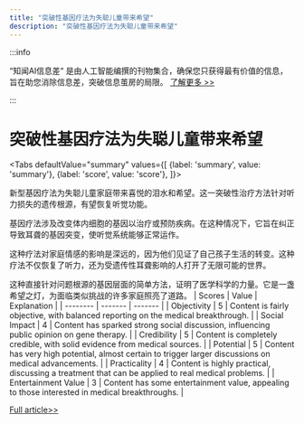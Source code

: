 ```yaml
---
title: "突破性基因疗法为失聪儿童带来希望"
description: "突破性基因疗法为失聪儿童带来希望"
---
```



:::info

“知闻AI信息差“ 是由人工智能编撰的刊物集合，确保您只获得最有价值的信息，旨在助您消除信息差，突破信息茧房的局限。  [了解更多 >>](/)

:::

# 突破性基因疗法为失聪儿童带来希望


<Tabs
	defaultValue="summary"
	values={[
	{label: 'summary', value: 'summary'},
	{label: 'score', value: 'score'},
]}>
<TabItem value="summary">


新型基因疗法为失聪儿童家庭带来喜悦的泪水和希望。这一突破性治疗方法针对听力损失的遗传根源，有望恢复听觉功能。

基因疗法涉及改变体内细胞的基因以治疗或预防疾病。在这种情况下，它旨在纠正导致耳聋的基因突变，使听觉系统能够正常运作。

这种疗法对家庭情感的影响是深远的，因为他们见证了自己孩子生活的转变。这种疗法不仅恢复了听力，还为受遗传性耳聋影响的人打开了无限可能的世界。

这种直接针对问题根源的基因层面的简单方法，证明了医学科学的力量。它是一盏希望之灯，为面临类似挑战的许多家庭照亮了道路。
</TabItem>
<TabItem value="score">
	| Scores     | Value   | Explanation |
	| -------- | ------- | ------- |
	| Objectivity  | 5    | Content is fairly objective, with balanced reporting on the medical breakthrough.    |
	| Social Impact | 4     | Content has sparked strong social discussion, influencing public opinion on gene therapy.    |
	| Credibility    | 5    | Content is completely credible, with solid evidence from medical sources.    |
	| Potential    | 5    | Content has very high potential, almost certain to trigger larger discussions on medical advancements.    |
	| Practicality    | 4    | Content is highly practical, discussing a treatment that can be applied to real medical problems.    |
	| Entertainment Value    | 3    | Content has some entertainment value, appealing to those interested in medical breakthroughs.    |
</TabItem>
</Tabs>

[Full article>>](https://medicalxpress.com/news/2024-06-family-cried-gene-therapy-deaf.html)
